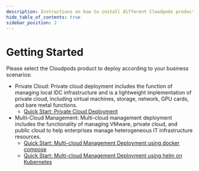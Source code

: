 ```yaml
---
description: Instructions on how to install different Cloudpods products.
hide_table_of_contents: true
sidebar_position: 2
---
```


# Getting Started

Please select the Cloudpods product to deploy according to your business scenarios: 


- Private Cloud: Private cloud deployment includes the function of managing local IDC infrastructure and is a lightweight implementation of private cloud, including virtual machines, storage, network, GPU cards, and bare metal functions.
    - [Quick Start: Private Cloud Deployment](./onpremise/quickstart-virt)
- Multi-Cloud Management: Multi-cloud management deployment includes the functionality of managing VMware, private cloud, and public cloud to help enterprises manage heterogeneous IT infrastructure resources.
    - [Quick Start: Multi-cloud Management Deployment using docker compose](./cmp/quickstart-docker-compose)
    - [Quick Start: Multi-cloud Management Deployment using helm on Kubernetes](./cmp/quickstart-k8s-helm)


<DocCardList items={useCurrentSidebarCategory().items} />
